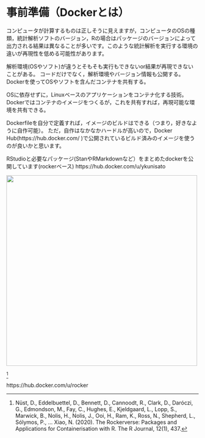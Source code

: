 # 事前準備（Dockerとは）

コンピュータが計算するものは正しそうに見えますが，コンピュータのOSの種類，統計解析ソフトのバージョン，Rの場合はパッケージのバージョンによって出力される結果は異なることが多いです。このような統計解析を実行する環境の違いが再現性を低める可能性があります。



解析環境(OSやソフト)が違うとそもそも実行もできないor結果が再現できないことがある。
コードだけでなく，解析環境やバージョン情報も公開する。 Dockerを使ってOSやソフトを含んだコンテナを共有する。

OSに依存せずに，Linuxベースのアプリケーションをコンテナ化する技術。Dockerではコンテナのイメージをつくるが，これを共有すれば，再現可能な環境を共有できる。

Dockerfileを自分で定義すれば，イメージのビルドはできる（つまり，好きなように自作可能）。
ただ，自作はなかなかハードルが高いので，Docker Hub(https://hub.docker.com/ )で公開されているビルド済みのイメージを使うのが良いかと思います。


RStudioと必要なパッケージ(StanやRMarkdownなど）をまとめたdockerを公開しています(rockerベース)
https://hub.docker.com/u/ykunisato

<img src="fig/docker.png" width="500">

[^1]

https://hub.docker.com/u/rocker


[^1]: Nüst, D., Eddelbuettel, D., Bennett, D., Cannoodt, R., Clark, D., Daróczi, G., Edmondson, M., Fay, C., Hughes, E., Kjeldgaard, L., Lopp, S., Marwick, B., Nolis, H., Nolis, J., Ooi, H., Ram, K., Ross, N., Shepherd, L., Sólymos, P., … Xiao, N. (2020). The Rockerverse: Packages and Applications for Containerisation with R. The R Journal, 12(1), 437.
